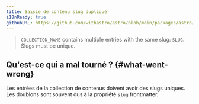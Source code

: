 ```yaml
---
title: Saisie de contenu slug dupliqué
i18nReady: true
githubURL: https://github.com/withastro/astro/blob/main/packages/astro/src/core/errors/errors-data.ts
---
```


> `COLLECTION_NAME` contains multiple entries with the same slug: `SLUG`. Slugs must be unique.

## Qu'est-ce qui a mal tourné ? \{#what-went-wrong\}
Les entrées de la collection de contenus doivent avoir des slugs uniques. Les doublons sont souvent dus à la propriété `slug` frontmatter.
